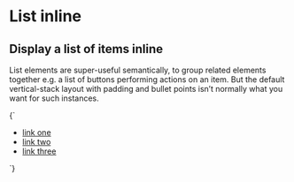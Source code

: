 
<Meta title="Layout/List inline" />

# List inline

## Display a list of items inline

List elements are super-useful semantically, to group related elements together e.g. a list of buttons performing actions on an item. But the default vertical-stack layout with padding and bullet points isn’t normally what you want for such instances.

<Canvas>
  <Story name="List inline">
    {`
      <ul class="l-list-inline">
        <li><a href="#one">link one</a></li>
        <li><a href="#two">link two</a></li>
        <li><a href="#three">link three</a></li>
      </ul>
    `}
  </Story>
</Canvas>

